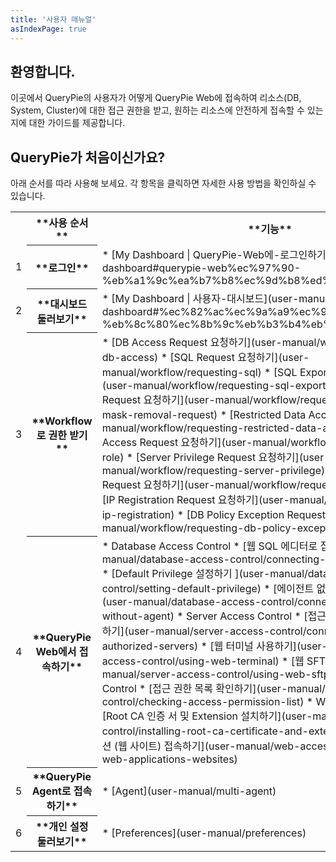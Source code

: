 ```yaml
---
title: '사용자 매뉴얼'
asIndexPage: true
---
```


## 환영합니다.

이곳에서 QueryPie의 사용자가 어떻게 QueryPie Web에 접속하여 리소스(DB, System, Cluster)에 대한 접근 권한을 받고, 원하는 리소스에 안전하게 접속할 수 있는지에 대한 가이드를 제공합니다.


## QueryPie가 처음이신가요?

아래 순서를 따라 사용해 보세요. 각 항목을 클릭하면 자세한 사용 방법을 확인하실 수 있습니다.

<table data-table-width="760" data-layout="default" local-id="c53b8e8a-3f68-476f-aa0a-03f2f0eb700f">
<colgroup>
<col/>
<col/>
<col/>
</colgroup>
<tbody>
<tr>
<th>
</th>
<th data-highlight-colour="var(--ds-background-accent-gray-subtlest, #F4F5F7)">
**사용 순서**
</th>
<th data-highlight-colour="var(--ds-background-accent-gray-subtlest, #F4F5F7)">
**기능**
</th>
</tr>
<tr>
<td>
1
</td>
<th data-highlight-colour="var(--ds-background-accent-gray-subtlest, #F4F5F7)">
**로그인**
</th>
<td>
* [My Dashboard | QueryPie-Web에-로그인하기](user-manual/my-dashboard#querypie-web%ec%97%90-%eb%a1%9c%ea%b7%b8%ec%9d%b8%ed%95%98%ea%b8%b0) 
</td>
</tr>
<tr>
<td>
2
</td>
<th data-highlight-colour="var(--ds-background-accent-gray-subtlest, #F4F5F7)">
**대시보드 둘러보기**
</th>
<td>
* [My Dashboard | 사용자-대시보드](user-manual/my-dashboard#%ec%82%ac%ec%9a%a9%ec%9e%90-%eb%8c%80%ec%8b%9c%eb%b3%b4%eb%93%9c) 
</td>
</tr>
<tr>
<td>
3
</td>
<th data-highlight-colour="var(--ds-background-accent-gray-subtlest, #F4F5F7)">
**Workflow로 권한 받기**
</th>
<td>
* [DB Access Request 요청하기](user-manual/workflow/requesting-db-access)
* [SQL Request 요청하기](user-manual/workflow/requesting-sql)
* [SQL Export Request 요청하기](user-manual/workflow/requesting-sql-export)
* [Unmasking Request 요청하기](user-manual/workflow/requesting-unmasking-mask-removal-request)
* [Restricted Data Access 요청하기](user-manual/workflow/requesting-restricted-data-access)
* [Server Access Request 요청하기](user-manual/workflow/requesting-access-role)
* [Server Privilege Request 요청하기](user-manual/workflow/requesting-server-privilege)
* [Access Role Request 요청하기](user-manual/workflow/requesting-access-role)
* [IP Registration Request 요청하기](user-manual/workflow/requesting-ip-registration)
* [DB Policy Exception Request 요청하기](user-manual/workflow/requesting-db-policy-exception)
</td>
</tr>
<tr>
<td>
4
</td>
<th data-highlight-colour="var(--ds-background-accent-gray-subtlest, #F4F5F7)">
**QueryPie Web에서 접속하기**
</th>
<td>
* Database Access Control 
    * [웹 SQL 에디터로 접속하기](user-manual/database-access-control/connecting-with-web-sql-editor)
    * [Default Privilege 설정하기 ](user-manual/database-access-control/setting-default-privilege)
    * [에이전트 없이 프록시 접속하기 ](user-manual/database-access-control/connecting-to-proxy-without-agent)
* Server Access Control
    * [접근 권한이 있는 서버에 접속하기](user-manual/server-access-control/connecting-to-authorized-servers) 
    * [웹 터미널 사용하기](user-manual/server-access-control/using-web-terminal)
    * [웹 SFTP 사용하기 ](user-manual/server-access-control/using-web-sftp)
* Kubernetes Access Control
    * [접근 권한 목록 확인하기](user-manual/kubernetes-access-control/checking-access-permission-list)
* Web Access Control
    * [Root CA 인증 서 및 Extension 설치하기](user-manual/web-access-control/installing-root-ca-certificate-and-extension)
    * [웹 어플리케이션 (웹 사이트) 접속하기](user-manual/web-access-control/accessing-web-applications-websites)
</td>
</tr>
<tr>
<td>
5
</td>
<th data-highlight-colour="var(--ds-background-accent-gray-subtlest, #F4F5F7)">
**QueryPie Agent로 접속하기**
</th>
<td>
* [Agent](user-manual/multi-agent)
</td>
</tr>
<tr>
<td>
6
</td>
<th data-highlight-colour="var(--ds-background-accent-gray-subtlest, #F4F5F7)">
**개인 설정 둘러보기**
</th>
<td>
* [Preferences](user-manual/preferences)
</td>
</tr>
</tbody>
</table>


